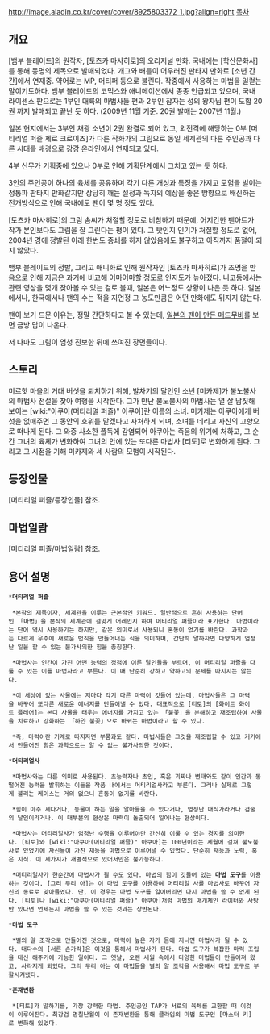 http://image.aladin.co.kr/cover/cover/8925803372_1.jpg?align=right
[[목차]]
== 개요 ==

[뱀부 블레이드]의 원작자, [토츠카 마사히로]의 오리지널 만화. 국내에는 [학산문화사]를 통해 동명의 제목으로 발매되었다. 개그와 배틀이 어우러진 판타지 만화로 [소년 간간]에서 연재중. 약어로는 MP, 머티퍼 등으로 불린다. 작중에서 사용하는 마법을 일컫는 말이기도하다. 뱀부 블레이드의 코믹스와 애니메이션에서 종종 언급되고 있으며, 국내 라이센스 판으로는 1부인 대륙의 마법사들 편과 2부인 잠자는 성의 왕자님 편이 도합 20권 까지 발매되고 끝난 듯 하다. (2009년 11월 기준. 20권 발매는 2007년 11월.)

일본 현지에서는 3부인 채광 소년이 2권 완결로 되어 있고, 외전격에 해당하는 0부 [머티리얼 퍼즐 제로 크로이츠]가 다른 작화가의 그림으로 동일 세계관의 다른 주인공과 다른 시대를 배경으로 강강 온라인에서 연재되고 있다. 

4부 신무가 기획중에 있으나 0부로 인해 기획단계에서 그치고 있는 듯 하다. 



3인의 주인공이 하나의 육체를 공유하며 각기 다른 개성과 특징을 가지고 모험을 벌이는 정통파 판타지 만화같지만 상당히 깨는 설정과 독자의 예상을 좋은 방향으로 배신하는 전개방식으로 인해 국내에도 팬이 몇 명 정도 있다. 

[토츠카 마사히로]의 그림 솜씨가 처절할 정도로 비참하기 때문에, 어지간한 팬아트가 작가 본인보다도 그림을 잘 그린다는 평이 있다. 그 탓인지 인기가 처절할 정도로 없어, 2004년 경에 정발된 이래 한번도 증쇄를 하지 않았음에도 불구하고 아직까지 품절이 되지 않았다. 

뱀부 블레이드의 정발, 그리고 애니화로 인해 원작자인 [토츠카 마사히로]가 조명을 받음으로 인해 지금은 과거에 비교해 어마어마할 정도로 인지도가 높아졌다. 니코동에서는 관련 영상을 몇개 찾아볼 수 있는 걸로 볼때, 일본은 어느정도 상황이 나은 듯 하다. 일본에서나, 한국에서나 팬의 수는 적을 지언정 그 농도만큼은 어떤 만화에도 뒤지지 않는다.

팬이 보기 드문 이유는, 정말 간단하다고 볼 수 있는데, [http://www.youtube.com/watch?v=8a5e5FslHFo&mode=related&search 일본의 팬이 만든 매드무비]를 보면 금방 답이 나온다.

저 나마도 그림이 엄청 진보한 뒤에 쓰여진 장면들이다.   


== 스토리 ==


미르핫 마을의 거대 버섯을 퇴치하기 위해, 발차기의 달인인 소년 [미카제]가 불노불사의 마법사 전설을 찾아 여행을 시작한다. 그가 만난 불노불사의 마법사는 열 살 남짓해 보이는 [wiki:"아쿠아(머티리얼 퍼즐)" 아쿠아]란 이름의 소녀. 미카제는 아쿠아에게 버섯을 없애주면 그 동안의 호위를 맡겠다고 자처하게 되며, 소녀를 데리고 자신의 고향으로 떠나게 된다. 그 와중 사소한 풀독에 감염되어 아쿠아는 죽음의 위기에 처하고, 그 순간 그녀의 육체가 변화하여 그녀의 안에 있는 또다른 마법사 [티토]로 변화하게 된다. 그리고 그 시점을 기해 미카제와 세 사람의 모험이 시작된다.


== 등장인물 ==

[머티리얼 퍼즐/등장인물] 참조.

== 마법일람 ==

[머티리얼 퍼즐/마법일람] 참조.


== 용어 설명 ==

 *'''머티리얼 퍼즐'''

  *본작의 제목이자, 세계관을 이루는 근본적인 키워드. 일반적으로 흔히 사용하는 단어인 「마법」을 본작의 세계관에 걸맞게 어레인지 하여 머티리얼 퍼즐이라 표기한다. 마법이라는 단어 역시 사용하기는 하지만, 같은 의미로서 사용되니 혼동이 없기를 바란다. 과학과는 다르게 우주에 새로운 법칙을 만들어내는 식을 의미하며, 간단히 말하자면 다양하게 엄청난 일을 할 수 있는 불가사의한 힘을 총칭한다.

  *마법사는 인간이 가진 어떤 능력의 정점에 이른 달인들을 부르며, 이 머티리얼 퍼즐을 다룰 수 있는 이를 마법사라고 부른다. 이 때 단순히 강하고 약하고의 문제를 따지지는 않는다. 

  *이 세상에 있는 사물에는 저마다 각기 다른 마력이 깃들어 있는데, 마법사들은 그 마력을 바꾸어 또다른 새로운 에너지를 만들어낼 수 있다. 대표적으로 [티토]의 [화이트 화이트 플레어]는 본디 사물을 태우는 에너지를 가지고 있는 「불꽃」을 분해하고 재조립하여 사물을 치료하고 강화하는 「하얀 불꽃」으로 바뀌는 마법이라고 할 수 있다.

  *즉, 마력이란 기계로 따지자면 부품과도 같다. 마법사들은 그것을 재조립할 수 있고 거기에서 만들어진 힘은 과학으로는 알 수 없는 불가사의한 것이다.


 *'''머티리얼사'''

  *마법사와는 다른 의미로 사용된다. 초능력자나 초인, 혹은 괴짜나 변태와도 같이 인간과 동떨어진 능력을 발휘하는 이들을 작품 내에서는 머티리얼사라고 부른다. 그러나 실제로 그렇게 불리는 케이스는 거의 없으니 혼동이 없기를 바란다.

  *힘이 아주 세다거나, 동물이 하는 말을 알아들을 수 있다거나, 엄청난 대식가라거나 검술의 달인이라거나. 이 대부분의 현상은 마력이 돌출되어 일어나는 현상이다.

  *마법사는 머티리얼사가 엄청난 수행을 이루어야만 간신히 이룰 수 있는 경지를 의미한다. [티토]와 [wiki:"아쿠아(머티리얼 퍼즐)" 아쿠아]는 100년이라는 세월에 걸쳐 불노불사로 있었기에 자신들이 가진 재능을 마법으로 이루어낼 수 있었다. 단순히 재능과 노력, 혹은 지식. 이 세가지가 개별적으로 있어서만은 불가능하다.

  *머티리얼사가 한순간에 마법사가 될 수도 있다. 마법의 힘이 깃들어 있는 '''마법 도구'''를 이용하는 것이다. [그리 무리 아]는 이 마법 도구를 이용하여 머티리얼 사를 마법사로 바꾸어 자신의 동료로 맞아들였다. 단, 이 경우는 마법 도구를 잃어버리면 다시 마법을 쓸 수 없게 된다. [티토]나 [wiki:"아쿠아(머티리얼 퍼즐)" 아쿠아]처럼 마법의 매개체인 라이터와 사탕만 있다면 언제든지 마법을 쓸 수 있는 것과는 상반된다.


 *'''마법 도구'''

  *별의 알 조각으로 만들어진 것으로, 마력이 높은 자가 몸에 지니면 마법사가 될 수 있다. 대다수의 [서른 손가락]은 이것을 통해서 마법사가 된다. 마법 도구가 복잡한 마력 조립을 대신 해주기에 가능한 일이다. 그 옛날, 오랜 세월 속에서 다양한 마법들이 만들어져 왔고, 사라지게 되었다. 그리 무리 아는 이 마법들을 별의 알 조각을 사용해서 마법 도구로 부활시켜냈다. 


 *'''존재변환'''

  *[티토]가 말하기를, 가장 강력한 마법. 주인공인 TAP가 서로의 육체를 교환할 때 이것이 이루어진다. 최강검 명칠난월이 이 존재변환을 통해 클라임의 마법 도구인 [마스터 키]로 변화해 있었다. 

